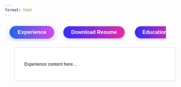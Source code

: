 ```yaml
---
format: html
---
```


```{=html}
<html lang="en">
  <head>
    <meta charset="utf-8" />
    <meta name="viewport" content="width=device-width, initial-scale=1" />
    <meta name="description" content="Mulimbika Makina - Data Analyst and MSc Mathematics (Data Science) Student" />
    <meta name="author" content="Mulimbika Makina" />
    <link rel="icon" type="image/x-icon" href="assets/favicon.ico" />
    <link rel="preconnect" href="https://fonts.googleapis.com" />
    <link rel="preconnect" href="https://fonts.gstatic.com" crossorigin />
    <link href="https://fonts.googleapis.com/css2?family=Plus+Jakarta+Sans:wght@400;700;900&display=swap" rel="stylesheet" />
    <link href="https://cdn.jsdelivr.net/npm/bootstrap@5.3.0/dist/css/bootstrap.min.css" rel="stylesheet" />
    <link href="https://cdn.jsdelivr.net/npm/bootstrap-icons@1.10.5/font/bootstrap-icons.css" rel="stylesheet" />

    <style>
      body {
        font-family: 'Plus Jakarta Sans', sans-serif;
      }

      main {
        padding: 0;
        margin: 0;
      }

      /* Fully-rounded badge-style tabs */
      .custom-badge {
        background: linear-gradient(to right, #2e2eff, #ec2aa7);
        color: white;
        font-weight: 700;
        padding: 10px 24px;
        border-radius: 999px;
        font-size: 1rem;
        box-shadow: 0 4px 8px rgba(0, 0, 0, 0.2);
        text-align: center;
        white-space: nowrap;
        transition: all 0.3s ease;
        border: none;
        margin: 8px;
        flex-shrink: 0;
      }

      .custom-badge:hover,
      .custom-badge.active {
        background: linear-gradient(to right, #2563eb, #d946ef);
        transform: scale(1.05);
        box-shadow: 0 6px 18px rgba(37, 99, 235, 0.3);
      }

      .tab-scroll-wrapper {
        display: flex;
        align-items: center;
        justify-content: center;
        position: relative;
        margin: 20px 0;
        overflow: hidden;
      }

      .tab-buttons {
        display: flex;
        gap: 16px;
        overflow-x: auto;
        padding: 0 10px;
        flex-grow: 1;
        scroll-behavior: smooth;
      }

      .tab-buttons::-webkit-scrollbar {
        display: none;
      }

      .scroll-arrow {
        background: none;
        border: none;
        font-size: 1.8rem;
        font-weight: bold;
        color: #333;
        cursor: pointer;
        padding: 0 10px;
        display: none;
      }

      @media (max-width: 768px) {
        .scroll-arrow {
          display: block;
        }

        .left-arrow {
          margin-right: 5px;
        }

        .right-arrow {
          margin-left: 5px;
        }
      }

      .tab-content {
        width: 100%;
        padding: 0;
        margin: 0;
      }

      .tab-pane {
        width: 100%;
        text-align: left;
        padding: 30px;
        box-sizing: border-box;
        display: none;
      }

      .tab-pane.active {
        display: block;
        border: 1px solid #ddd;
        background-color: #fff;
        margin: 0 30px;
        border-radius: 6px;
        box-shadow: 0 2px 6px rgba(0, 0, 0, 0.04);
      }

      @media (max-width: 768px) {
        .tab-pane.active {
          margin: 0 15px;
          padding: 20px;
        }
      }
    </style>
  </head>

  <body class="bg-light">
    <main>
      <!-- Scrollable tabs with arrows -->
      <div class="tab-scroll-wrapper">
        <button class="scroll-arrow left-arrow" aria-label="Scroll left">&laquo;</button>
        <div class="tab-buttons" id="tabScroll">
          <button class="custom-badge active" data-target="experience">Experience</button>
          <button class="custom-badge" data-target="download">Download Resume</button>
          <button class="custom-badge" data-target="education">Education</button>
          <button class="custom-badge" data-target="skills">Technical Skills</button>
        </div>
        <button class="scroll-arrow right-arrow" aria-label="Scroll right">&raquo;</button>
      </div>

      <!-- Content panes -->
      <div class="tab-content">
        <div id="experience" class="tab-pane active">
          <p>Experience content here...</p>
        </div>
        <div id="download" class="tab-pane">
          <a class="btn btn-primary px-4 py-3" href="assets/Mulimbika_Makina_CV.pdf" download>
            <i class="bi bi-download me-2"></i>Download Resume
          </a>
        </div>
        <div id="education" class="tab-pane">
          <p>Education content here...</p>
        </div>
        <div id="skills" class="tab-pane">
          <p>Technical Skills content here...</p>
        </div>
      </div>
    </main>

    <!-- Tab switching + arrow logic -->
    <script>
      const buttons = document.querySelectorAll('.custom-badge');
      const panes = document.querySelectorAll('.tab-pane');
      const tabScroll = document.getElementById('tabScroll');
      const leftArrow = document.querySelector('.left-arrow');
      const rightArrow = document.querySelector('.right-arrow');

      // Tab switching logic
      buttons.forEach(button => {
        button.addEventListener('click', () => {
          buttons.forEach(btn => btn.classList.remove('active'));
          panes.forEach(pane => pane.classList.remove('active'));

          button.classList.add('active');
          document.getElementById(button.dataset.target).classList.add('active');
        });
      });

      // Arrow scroll controls
      function updateArrowVisibility() {
        const scrollLeft = tabScroll.scrollLeft;
        const scrollWidth = tabScroll.scrollWidth;
        const clientWidth = tabScroll.clientWidth;

        // Hide/show arrows based on position
        leftArrow.style.display = scrollLeft <= 0 ? 'none' : 'block';
        rightArrow.style.display = scrollLeft + clientWidth >= scrollWidth - 1 ? 'none' : 'block';
      }

      leftArrow.addEventListener('click', () => {
        tabScroll.scrollBy({ left: -150, behavior: 'smooth' });
      });

      rightArrow.addEventListener('click', () => {
        tabScroll.scrollBy({ left: 150, behavior: 'smooth' });
      });

      tabScroll.addEventListener('scroll', updateArrowVisibility);
      window.addEventListener('load', updateArrowVisibility);
      window.addEventListener('resize', updateArrowVisibility);
    </script>
  </body>
</html>


```
